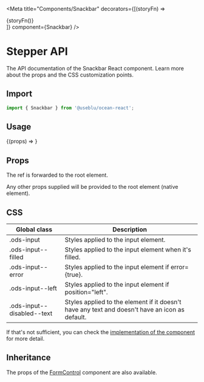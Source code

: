 
<Meta
  title="Components/Snackbar"
  decorators={[(storyFn) => <div className="input-story">{storyFn()}</div>]}
  component={Snackbar}
/>

# Stepper API

The API documentation of the Snackbar React component. Learn more about the props and the CSS customization points.

## Import

```javascript
import { Snackbar } from '@useblu/ocean-react';
```

## Usage

<Canvas>
  <Story
    name="Snackbar"
    args={{
      type: 'info',
      message: 'Mensagem de informação',
      open: false,
    }}
    argTypes={{
      type: {
        options: ['info', 'positive', 'negative', 'warning'],
        control: { type: 'select' },
      },
      message: {
        control: 'text',
      },
      open: {
        control: 'boolean',
      },
    }}
  >
    {(props) => <Snackbar id="snackbar-playground" {...props} />}
  </Story>
</Canvas>

## Props

<ArgsTable of="." />

The ref is forwarded to the root element.

Any other props supplied will be provided to the root element (native element).

## CSS

| Global class               | Description                                                                                    |
| -------------------------- | ---------------------------------------------------------------------------------------------- |
| .ods-input                 | Styles applied to the input element.                                                           |
| .ods-input--filled         | Styles applied to the input element when it's filled.                                          |
| .ods-input--error          | Styles applied to the input element if error={true}.                                           |
| .ods-input--left           | Styles applied to the input element if position="left".                                        |
| .ods-input--disabled--text | Styles applied to the element if it doesn't have any text and doesn't have an icon as default. |

If that's not sufficient, you can check the [implementation of the component](https://github.com/ocean-ds/ocean-web/blob/master/packages/ocean-react/src/Stepper/Stepper.tsx) for more detail.

## Inheritance

The props of the [FormControl](?path=/docs/components-formcontrol--page) component are also available.
